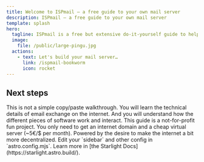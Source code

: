 ```yaml
---
title: Welcome to ISPmail – a free guide to your own mail server
description: ISPmail – a free guide to your own mail server
template: splash
hero:
  tagline: ISPmail is a free but extensive do-it-yourself guide to help you build a fully-functional mail server from 100% open-source components. It is based on Debian GNU/Linux. Light enough for your friends and family. Or powerful enough for professional use.
  image:
    file: /public/large-pingu.jpg
  actions:
    - text: Let's build your mail server…
      link: /ispmail-bookworm
      icon: rocket
---
```



## Next steps

<CardGrid stagger>
	<Card title="Educational" icon="open-book">
		This is not a simple copy/paste walkthrough. You will learn the technical details of email exchange on the internet. And you will understand how the different pieces of software work and interact.
	</Card>
	<Card title="Free" icon="heart">
		This guide is a not-for-profit fun project. You only need to get an internet domain and a cheap virtual server (~5€/$ per month). Powered by the desire to make the internet a bit more decentralized.
	</Card>
	<Card title="Configure your site" icon="setting">
		Edit your `sidebar` and other config in `astro.config.mjs`.
	</Card>
	<Card title="Read the docs" icon="open-book">
		Learn more in [the Starlight Docs](https://starlight.astro.build/).
	</Card>
</CardGrid>
